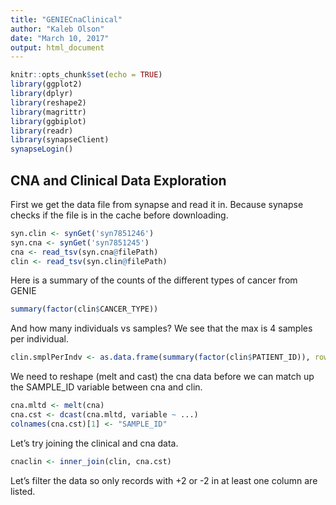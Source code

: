 ```yaml
---
title: "GENIECnaClinical"
author: "Kaleb Olson"
date: "March 10, 2017"
output: html_document
---
```


```r
knitr::opts_chunk$set(echo = TRUE)
library(ggplot2)
library(dplyr)
library(reshape2)
library(magrittr)
library(ggbiplot)
library(readr)
library(synapseClient)
synapseLogin()
```

## CNA and Clinical Data Exploration

First we get the data file from synapse and read it in. Because synapse checks if the file is in the cache before downloading.
```r
syn.clin <- synGet('syn7851246')
syn.cna <- synGet('syn7851245')
cna <- read_tsv(syn.cna@filePath)
clin <- read_tsv(syn.clin@filePath)
```
Here is a summary of the counts of the different types of cancer from GENIE

```r
summary(factor(clin$CANCER_TYPE))
```
And how many individuals vs samples? We see that the max is 4 samples per individual.
```r
clin.smplPerIndv <- as.data.frame(summary(factor(clin$PATIENT_ID)), row.names = NULL)
```

We need to reshape (melt and cast) the cna data before we can match up the SAMPLE_ID variable between cna and clin.
```r
cna.mltd <- melt(cna)
cna.cst <- dcast(cna.mltd, variable ~ ...)
colnames(cna.cst)[1] <- "SAMPLE_ID"
```

Let's try joining the clinical and cna data.
```r
cnaclin <- inner_join(clin, cna.cst)
```
Let's filter the data so only records with +2 or -2 in at least one column are listed.
```r


```


